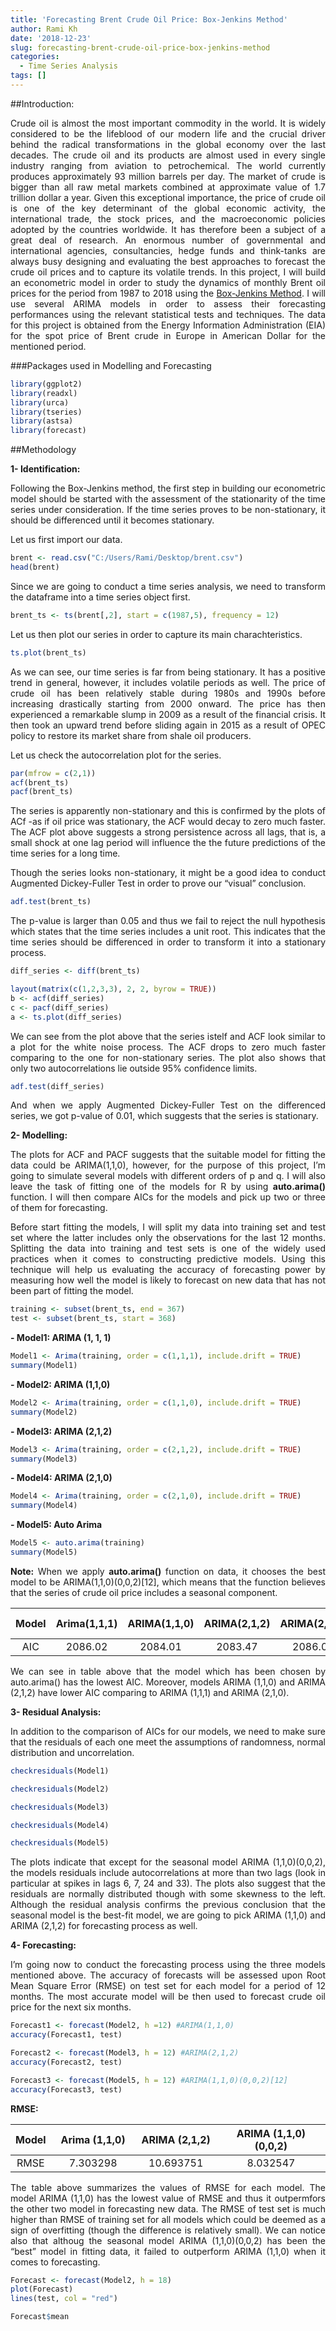 ```yaml
---
title: 'Forecasting Brent Crude Oil Price: Box-Jenkins Method'
author: Rami Kh
date: '2018-12-23'
slug: forecasting-brent-crude-oil-price-box-jenkins-method
categories:
  - Time Series Analysis
tags: []
---
```



##Introduction:

<p style='text-align: justify;'>Crude oil is almost the most important commodity in the world. It is widely considered to be the lifeblood of our modern life and the crucial driver behind the radical transformations in the global economy over the last decades. The crude oil and its products are almost used in every single industry ranging from aviation to petrochemical. The world currently produces approximately 93 million barrels per day. The market of crude is bigger than all raw metal markets combined at approximate value of 1.7 trillion dollar a year. Given this exceptional importance, the price of crude oil is one of the key determinant of the global economic activity, the international trade, the stock prices, and the macroeconomic policies adopted by the countries worldwide. It has therefore been a subject of a great deal of research. An enormous number of governmental and international agencies, consultancies, hedge funds and think-tanks are always busy designing and evaluating the best approaches to forecast the crude oil prices and to capture its volatile trends. In this project, I will build an econometric model in order to study the dynamics of monthly Brent oil prices for the period from 1987 to 2018 using the [Box-Jenkins Method](https://ramikh.netlify.com/post/forecasting-of-brent-crude-oil-price-arima-modelling/). I will use several ARIMA models in order to assess their forecasting performances using the relevant statistical tests and techniques. The data for this project is obtained from the Energy Information Administration (EIA) for the spot price of Brent crude in Europe in American Dollar for the mentioned period. </p>

 
###Packages used in Modelling and Forecasting

```r
library(ggplot2)
library(readxl)
library(urca)
library(tseries)
library(astsa)
library(forecast)
```
 

##Methodology


**1- Identification:**

<p style='text-align: justify;'>Following the Box-Jenkins method, the first step in building our econometric model should be started with the assessment of the stationarity of the time series under consideration. If the time series proves to be non-stationary, it should be differenced until it becomes stationary. </p>

<p style='text-align: justify;'>Let us first import our data. </p>

```r
brent <- read.csv("C:/Users/Rami/Desktop/brent.csv")
head(brent)
```

<p style='text-align: justify;'>Since we are going to conduct a time series analysis, we need to transform the dataframe into a time series object first. </p>

```r
brent_ts <- ts(brent[,2], start = c(1987,5), frequency = 12)
```

<p style='text-align: justify;'>Let us then plot our series in order to capture its main charachteristics. </p>

```r
ts.plot(brent_ts)
```

<p style='text-align: justify;'>As we can see, our time series is far from being stationary. It has a positive trend in general, however, it includes volatile periods as well. The price of crude oil has been relatively stable during 1980s and 1990s before increasing drastically starting from 2000 onward. The price has then experienced a remarkable slump in 2009 as a result of the financial crisis. It then took an upward trend before sliding again in 2015 as a result of OPEC policy to restore its market share from shale oil producers.</p>


<p style='text-align: justify;'>Let us check the autocorrelation plot for the series. </p>

```r
par(mfrow = c(2,1))
acf(brent_ts)
pacf(brent_ts)
```

<p style='text-align: justify;'>The series is apparently non-stationary and this is confirmed by the plots of ACf -as if oil price was stationary, the ACF would decay to zero much faster. The ACF plot above suggests a strong persistence across all lags, that is, a small shock at one lag period will influence the the future predictions of the time series for a long time. </p>


<p style='text-align: justify;'>Though the series looks non-stationary, it might be a good idea to conduct Augmented Dickey-Fuller Test in order to prove our "visual" conclusion. </p>

```r
adf.test(brent_ts)
```

<p style='text-align: justify;'>The p-value is larger than 0.05 and thus we fail to reject the null hypothesis which states that the time series includes a unit root. This indicates that the time series should be differenced in order to transform it into a stationary process. </p>

```r
diff_series <- diff(brent_ts)
```


```r
layout(matrix(c(1,2,3,3), 2, 2, byrow = TRUE))
b <- acf(diff_series)
c <- pacf(diff_series)
a <- ts.plot(diff_series)
```
 
<p style='text-align: justify;'>We can see from the plot above that the series istelf and ACF look similar to a plot for the white noise process. The ACF drops to zero much faster comparing to the one for non-stationary series. The plot also shows that only two autocorrelations lie outside 95% confidence limits. </p>

```r
adf.test(diff_series)
```

<p style='text-align: justify;'>And when we apply Augmented Dickey-Fuller Test on the differenced series, we got p-value of 0.01, which suggests that the series is stationary. </p>


**2- Modelling:**

<p style='text-align: justify;'>The plots for ACF and PACF suggests that the suitable model for fitting the data could be ARIMA(1,1,0), however, for the purpose of this project, I'm going to simulate several models with different orders of p and q. I will also leave the task of fitting one of the models for R by using **auto.arima()** function. I will then compare AICs for the models and pick up two or three of them for forecasting. </p>

<p style='text-align: justify;'>Before start fitting the models, I will split my data into training set and test set where the latter includes only the observations for the last 12 months. Splitting the data into training and test sets is one of the widely used practices when it comes to constructing predictive models. Using this technique will help us evaluating the accuracy of forecasting power by measuring how well the model is likely to forecast on new data that has not been part of fitting the model. </p>


```r
training <- subset(brent_ts, end = 367)
test <- subset(brent_ts, start = 368)
```



**- Model1: ARIMA (1, 1, 1)**

```r
Model1 <- Arima(training, order = c(1,1,1), include.drift = TRUE)
summary(Model1)
```

**- Model2: ARIMA (1,1,0)**

```r
Model2 <- Arima(training, order = c(1,1,0), include.drift = TRUE)
summary(Model2)
```


**- Model3: ARIMA (2,1,2)**

```r
Model3 <- Arima(training, order = c(2,1,2), include.drift = TRUE)
summary(Model3)
```

**- Model4: ARIMA (2,1,0)**

```r
Model4 <- Arima(training, order = c(2,1,0), include.drift = TRUE)
summary(Model4)
```

**- Model5: Auto Arima**

```r
Model5 <- auto.arima(training)
summary(Model5)
```


<p style='text-align: justify;'>**Note:** When we apply **auto.arima()** function on data, it chooses the best model to be ARIMA(1,1,0)(0,0,2)[12], which means that the function believes that the series of crude oil price includes a seasonal component. </p>

| Model |  Arima(1,1,1)    | ARIMA(1,1,0)    | ARIMA(2,1,2)    | ARIMA(2,1,0)    | ARIMA(1,1,0)(0,0,2)    |
|:-----:|:----------------:|:---------------:|:---------------:|:---------------:|:----------------------:|
|  AIC  |      2086.02     |     2084.01     |     2083.47     |     2086.01     |         2075.12        |

<p style='text-align: justify;'>We can see in table above that the model which has been chosen by auto.arima() has the lowest AIC. Moreover, models ARIMA (1,1,0) and ARIMA (2,1,2) have lower AIC comparing to ARIMA (1,1,1) and ARIMA (2,1,0).</p>


**3- Residual Analysis:**

<p style='text-align: justify;'>In addition to the comparison of AICs for our models, we need to make sure that the residuals of each one meet the assumptions of randomness, normal distribution and uncorrelation. </p>

```r
checkresiduals(Model1)
```

```r
checkresiduals(Model2)
```

```r
checkresiduals(Model3)
```

```r
checkresiduals(Model4)
```

```r
checkresiduals(Model5)
```


<p style='text-align: justify;'>The plots indicate that except for the seasonal model ARIMA (1,1,0)(0,0,2), the models residuals include autocorrelations at more than two lags (look in particular at spikes in lags 6, 7, 24 and 33). The plots also suggest that the residuals are normally distributed though with some skewness to the left. Although the residual analysis confirms the previous conclusion that the seasonal model is the best-fit model, we are going to pick ARIMA (1,1,0) and ARIMA (2,1,2) for forecasting process as well.</p>


**4- Forecasting:**

<p style='text-align: justify;'>I'm going now to conduct the forecasting process using the three models mentioned above. The accuracy of forecasts will be assessed upon Root Mean Square Error (RMSE) on test set for each model for a period of 12 months. The most accurate model will be then used to forecast crude oil price for the next six months. </p>

```r
Forecast1 <- forecast(Model2, h =12) #ARIMA(1,1,0)
accuracy(Forecast1, test)

```


```r
Forecast2 <- forecast(Model3, h = 12) #ARIMA(2,1,2)
accuracy(Forecast2, test)
```


```r
Forecast3 <- forecast(Model5, h = 12) #ARIMA(1,1,0)(0,0,2)[12]
accuracy(Forecast3, test)
```

**RMSE:**

| Model |  Arima (1,1,0)    | ARIMA (2,1,2)    | ARIMA (1,1,0)(0,0,2)   |
|:-----:|:-----------------:|:----------------:|:----------------------:|
|  RMSE |      7.303298     |     10.693751    |        8.032547        |


<p style='text-align: justify;'>The table above summarizes the values of RMSE for each model. The model ARIMA (1,1,0) has the lowest value of RMSE and thus it outpermfors the other two model in forecasting new data. The RMSE of test set is much higher than RMSE of training set for all models which could be deemed as a sign of overfitting (though the difference is relatively small). We can notice also that althoug the seasonal model ARIMA (1,1,0)(0,0,2) has been the "best" model in fitting data, it failed to outperform ARIMA (1,1,0) when it comes to forecasting. </p>

```r
Forecast <- forecast(Model2, h = 18)
plot(Forecast)
lines(test, col = "red")
```

```r
Forecast$mean
```

